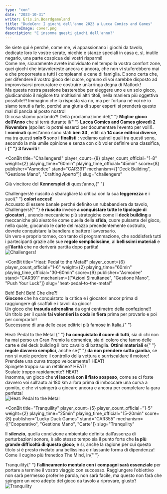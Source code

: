 ```yaml
---
type: "con"
date: "2023-10-31"
writer: Eris.in.Boardgameland
title: "DudeCon: I giochi dell'anno 2023 a Lucca Comics and Games"
featureImage: cover.png
description: "E insomma questi giochi dell'anno?"
---
```


<FundingIntro>
  Se siete qui è perché, come me, vi appassionano i giochi da tavolo, dedicate
  loro le vostre serate, nicchie e stanze speciali in casa e, sì, inutile
  negarlo, una parte cospicua dei vostri risparmi!
  <br />
  Come me, sicuramente avrete individuato nel tempo la vostra comfort zone, quei
  giochi che intavolereste ancora e ancora, che non vi stuferebbero mai e che
  proporreste a tutti i compleanni e cene di famiglia. E sono certa che, per
  difendere il vostro gioco del cuore, ognuno di voi sarebbe disposto ad
  improvvisarsi procuratore e costruire un’arringa degna di Matlock!
  <br />
  Ma questa nostra passione basterebbe per eleggere uno e un solo gioco,
  giudicandolo il migliore tra moltissimi altri titoli, nella maniera più
  oggettiva possibile?! Immagino che la risposta sia no, ma per fortuna né voi
  né io siamo tenuti a farlo, perché una giuria di super esperti si prenderà
  questo mal di pancia al posto nostro!
  <br />
  Di cosa stiamo parlando?! Della proclamazione del{" "}
  <strong>Miglior gioco dell’Anno</strong> che si terrà durante il{" "}
  <strong>Lucca Comics and Games giovedì 2 Novembre</strong> (spoiler: io potrei
  esserci per documentare l’evento per voi!!).
  <br />I <strong>nominati</strong> quest’anno sono stati <strong>
    ben 33
  </strong>, editi da <strong>14 case editrici diverse</strong>, ma tra questi <strong>
    solo 5
  </strong> sono i <strong>finalisti</strong> : vediamo quindi quali tra questi sono,
  secondo la mia umile opinione e senza con ciò voler definire una classifica, i<strong>
    {" "}
    3 favoriti
  </strong>!<br />
</FundingIntro>

<ConBit
  title="Challengers!"
  player_count={8}
  player_count_official="1-8"
  weight={2}
  playing_time="60min"
  playing_time_official="45min"
  score={8}
  publisher="Asmodee"
  stand="CAR391"
  mechanism={["Deck Building", "Gestione Mano", "Drafting Aperto"]}
  slug="challengers"
>
  Già vincitore del <strong>Kennerspiel</strong> di quest’anno,{" "}
  <Link to="/reviews/challengers/">Challengers!</Link>è riuscito a sbaragliare
  la critica con la sua <strong>leggerezza</strong> e i suoi{" "}
  <strong>colori accesi</strong>!<br />
  Accusato di essere banale perché definito un rubabandiera da tavolo, Challengers!{" "}
  <strong>è riuscito</strong> invece <strong>
    a conquistare tutte le tipologie di giocatori
  </strong>, unendo meccaniche più strategiche come il <strong>
    deck building
  </strong> a meccaniche più aleatorie come quella della <strong>sfida</strong>,
  cuore pulsante del gioco, nella quale, giocando le carte del mazzo precedentemente
  costruito, dovrete conquistare la bandiera e battere l’avversario.
  <br />
  Un vero e proprio torneo, con tanto di programmazione, che soddisferà tutti i partecipanti
  grazie alle sue <strong>regole semplicissime</strong>, ai <strong>
    bellissimi materiali
  </strong> e all’<strong>ilarità</strong> che ne deriverà partita dopo partita!
  <br />
</ConBit>

<img src="game2.jpg?t=1" alt="Challengers!" />

<ConBit
  title="Heat: Pedal to the Metal!"
  player_count={6}
  player_count_official="1-6"
  weight={2}
  playing_time="60min"
  playing_time_official="30-60min"
  score={9}
  publisher="Asmodee"
  stand="CAR391"
  mechanism={["Azioni Simultanee", "Gestione Mano", "Push Your Luck"]}
  slug="heat-pedal-to-the-metal"
>
  Beh! Beh! Beh! Che dire?!
  <br />
  <strong>Giocone</strong> che ha conquistato la critica e i giocatori ancor
  prima di raggiungere gli scaffali e i tavoli da gioco!
  <br />
  Un gioco che <strong>trasuda adrenalina</strong> da ogni centimetro della
  confezione!!
  <br />
  Un titolo per il quale <strong>fai volentieri la coda in fiera</strong> prima
  per provarlo e poi per comprarlo!!
  <br />
  Successone di una delle case editrici più famose in Italia,{" "}
  <Link to="/reviews/heat-pedal-to-the-metal/">
    Heat: Pedal to the Metal
  </Link>{" "}
  <strong>ha conquistato il cuore di tutti</strong>, sia di chi non ha mai perso
  un Gran Premio la domenica, sia di coloro che fanno delle carte e del deck
  building il loro cavallo di battaglia. <strong>Ottimi materiali</strong> e{" "}
  <strong>regole davvero semplici</strong>, anche se{" "}
  <strong>da non prendere sotto gamba</strong>, se non si vuole perdere il
  controllo della vettura e surriscaldare il motore!
  <br />
  Prendete una curva troppo velocemente? HEAT!
  <br />
  Spingete troppo su un rettilineo? HEAT!
  <br />
  Scalate troppo rapidamente? HEAT!
  <br />
  Insomma, un gioco che <strong>vi lascerà con il fiato sospeso</strong>, come
  se ci foste davvero voi sull’auto ai 180 km all’ora prima di imboccare una
  curva a gomito, e che vi spingerà a giocare ancora e ancora per completare la
  gara perfetta!
  <br />
</ConBit>

<img src="game1.jpg?t=1" alt="Heat: Pedal to the Metal" />

<ConBit
  title="Tranquility"
  player_count={5}
  player_count_official="1-5"
  weight={2}
  playing_time="25min"
  playing_time_official="15-20min"
  score={8}
  publisher="Lucky Duck Games"
  stand="CAR355"
  mechanism={["Cooperativo", "Gestione Mano", "Carte"]}
  slug="Tranquility"
>
  Il <strong>silenzio</strong>, quella condizione ambientale definita
  dall’assenza di perturbazioni sonore, è allo stesso tempo sia il punto forte
  che <strong>la più grande difficoltà di questo gioco</strong>; e sì, anche la
  ragione per cui questo titolo si è presto rivelato una bellissima e rilassante
  forma di dipendenza!
  <br />
  Come il cugino più frenetico The Mind, in{" "}
  <Link to="/reviews/tranquillity/">Tranquility</Link>{" "}
  <strong>l’allineamento mentale con i compagni sarà essenziale</strong> per
  portare a termine il vostro viaggio con successo. Raggiungere l’obiettivo non
  sarà permesso proferire parola, non sarà facile, ma questo non farà che
  spingere un vero adepto del gioco da tavolo a riprovare, giusto? <br />
</ConBit>

<img src="game3.jpg?t=1" alt="Tranquility" />
